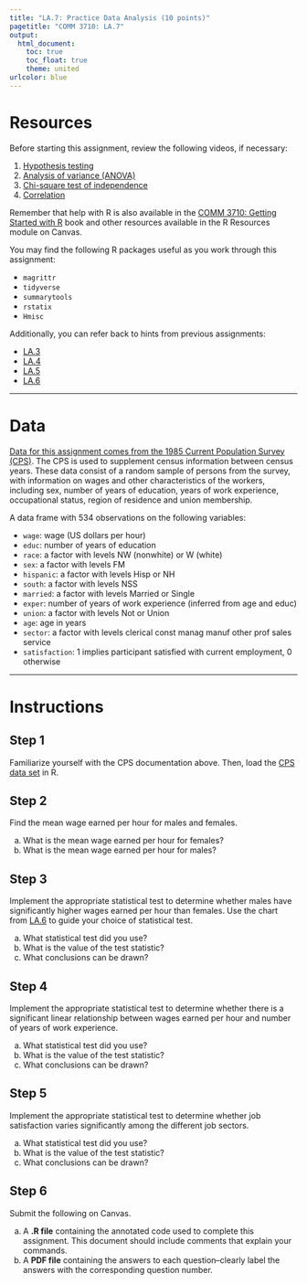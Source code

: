 ```yaml
---
title: "LA.7: Practice Data Analysis (10 points)"
pagetitle: "COMM 3710: LA.7"
output:
  html_document:
    toc: true
    toc_float: true
    theme: united
urlcolor: blue
---
```


# Resources
Before starting this assignment, review the following videos, if necessary:

1. [Hypothesis testing](https://youtu.be/08uylSp-CuI)
2. [Analysis of variance (ANOVA)](https://youtu.be/2uQCUBtqCfM)
3. [Chi-square test of independence](https://youtu.be/Dnlp9vswwEk)
4. [Correlation](https://youtu.be/lf4HfHx2ASs)

Remember that help with R is also available in the [COMM 3710: Getting Started with R](https://sarakyeo.github.io/COMM-3710-bookdown/docs/ggplot2.html) book and
other resources available in the R Resources module on Canvas.

You may find the following R packages useful as you work through this assignment:

- `magrittr`
- `tidyverse`
- `summarytools`
- `rstatix`
- `Hmisc`

Additionally, you can refer back to hints from previous assignments:

- [LA.3](https://sarakyeo.github.io/COMM-3710/LA/LA.3.html)
- [LA.4](https://sarakyeo.github.io/COMM-3710/LA/LA.4.html)
- [LA.5](https://sarakyeo.github.io/COMM-3710/LA/LA.5.html)
- [LA.6](https://sarakyeo.github.io/COMM-3710/LA/LA.6.html)

---

# Data
[Data for this assignment comes from the 1985 Current Population Survey (CPS)](https://utah.instructure.com/files/108105224/download?download_frd=1).
The CPS is used to supplement census information between census years. These
data consist of a random sample of persons from the survey, with information
on wages and other characteristics of the workers, including sex, number of
years of education, years of work experience, occupational status, region of
residence and union membership.

A data frame with 534 observations on the following variables:

* `wage`: wage (US dollars per hour)
*	`educ`: number of years of education
*	`race`: a factor with levels NW (nonwhite) or W (white)
*	`sex`: a factor with levels FM
*	`hispanic`: a factor with levels Hisp or NH
*	`south`: a factor with levels NSS
*	`married`: a factor with levels Married or Single
*	`exper`: number of years of work experience (inferred from age and educ)
*	`union`: a factor with levels Not or Union
*	`age`: age in years
*	`sector`: a factor with levels clerical const manag manuf other prof sales
service
*	`satisfaction`: 1 implies participant satisfied with current employment, 0
otherwise

---

# Instructions

## Step 1
Familiarize yourself with the CPS documentation above. Then, load the [CPS data set](https://utah.instructure.com/files/108105224/download?download_frd=1) in R.

## Step 2
Find the mean wage earned per hour for males and females.

a. What is the mean wage earned per hour for females?
b. What is the mean wage earned per hour for males?
 
## Step 3
Implement the appropriate statistical test to determine whether males have
significantly higher wages earned per hour than females. Use the chart from
[LA.6](https://sarakyeo.github.io/COMM-3710/LA/LA.6.html) to guide your choice
of statistical test.

a. What statistical test did you use? <!--Independent samples t-test-->
b. What is the value of the test statistic? <!--t = -4.84, p < .001-->
c. What conclusions can be drawn? <!--There is a statistically significant
difference in mean wage per hour between men and women-->

## Step 4
Implement the appropriate statistical test to determine whether there is a
significant linear relationship between wages earned per hour and number of
years of work experience.

a. What statistical test did you use? <!--Pearson's correlation-->
b. What is the value of the test statistic? <!--Pearson's r = .09, p = .044-->
c. What conclusions can be drawn? <!-- There is a statistically significant
relationship between the variables that is weak and positive-->

## Step 5
Implement the appropriate statistical test to determine whether job
satisfaction varies significantly among the different job sectors.

a. What statistical test did you use? <!--Chi-squared test-->
b. What is the value of the test statistic? <!--X-squared = 3.65, df = 7,
p = .82-->
c. What conclusions can be drawn? <!--Job satisfaction and job sector are not
related-->

## Step 6
Submit the following on Canvas.

a. A **.R file** containing the annotated code used to complete this
assignment. This document should include comments that explain your commands.
b. A **PDF file** containing the answers to each question--clearly label the
answers with the corresponding question number.
